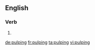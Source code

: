 ==English==

===Verb===
{{head|en|present participle}}

# {{present participle of|pulp|lang=en}}

[[de:pulping]]
[[fr:pulping]]
[[ta:pulping]]
[[vi:pulping]]